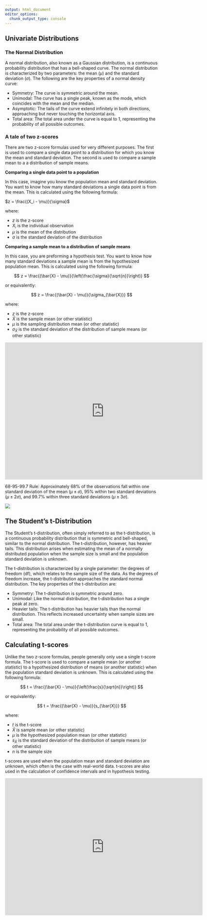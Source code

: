 ```yaml
---
output: html_document
editor_options: 
  chunk_output_type: console
---
```


## Univariate Distributions

### The Normal Distribution

A normal distribution, also known as a Gaussian distribution, is a continuous probability distribution that has a bell-shaped curve. The normal distribution is characterized by two parameters: the mean ($\mu$) and the standard deviation ($\sigma$). The following are the key properties of a normal density curve:

-   Symmetry: The curve is symmetric around the mean.
-   Unimodal: The curve has a single peak, known as the mode, which coincides with the mean and the median.
-   Asymptotic: The tails of the curve extend infinitely in both directions, approaching but never touching the horizontal axis.
-   Total area: The total area under the curve is equal to 1, representing the probability of all possible outcomes.


### A tale of two z-scores

There are two z-score formulas used for very different purposes. The first is used to compare a single data point to a distribution for which you know the mean and standard deviation. The second is used to compare a sample mean to a a distribution of sample means.

**Comparing a single data point to a population**

In this case, imagine you know the population mean and standard deviation. You want to know how many standard deviations a single data point is from the mean. This is calculated using the following formula:

$z = \frac{(X_i - \mu)}{\sigma}$

where:

-   $z$ is the z-score
-   $X_i$ is the individual observation
-   $\mu$ is the mean of the distribution
-   $\sigma$ is the standard deviation of the distribution

**Comparing a sample mean to a distribution of sample means**

In this case, you are preforming a hypothesis test. You want to know how many standard deviations a sample mean is from the hypothesized population mean. This is calculated using the following formula:

$$
z = \frac{(\bar{X} - \mu)}{\left(\frac{\sigma}{\sqrt{n}}\right)}
$$

or equivalently:

$$
z = \frac{(\bar{X} - \mu)}{\sigma_{\bar{X}}}
$$

where:

-   $z$ is the z-score
-   $\bar{X}$ is the sample mean (or other statistic)
-   $\mu$ is the sampling distribution mean (or other statistic)
-   $\sigma_{\bar{X}}$ is the standard deviation of the distribution of sample means (or other statistic)

```{=html}
<center>
<div width="90%">
<iframe src="https://byuimath.com/apps/normprob.html?width=600&z=1&height=400&left=1&mid=0&right=1&area=a&static=0&title=1&border=0" frameborder="0" width="650" height="450" data-external="1"></iframe>
</div>
</center>
```


68-95-99.7 Rule: Approximately 68% of the observations fall within one standard deviation of the mean ($\mu \pm \sigma$), 95% within two standard deviations ($\mu \pm 2\sigma$), and 99.7% within three standard deviations ($\mu \pm 3\sigma$).

![](images/zdist.png)


## The Student's t-Distribution

The Student's t-distribution, often simply referred to as the t-distribution, is a continuous probability distribution that is symmetric and bell-shaped, similar to the normal distribution. The t-distribution, however, has heavier tails. This distribution arises when estimating the mean of a normally distributed population when the sample size is small and the population standard deviation is unknown. 

The t-distribution is characterized by a single parameter: the degrees of freedom (df), which relates to the sample size of the data. As the degrees of freedom increase, the t-distribution approaches the standard normal distribution. The key properties of the t-distribution are:

- Symmetry: The t-distribution is symmetric around zero.
- Unimodal: Like the normal distribution, the t-distribution has a single peak at zero.
- Heavier tails: The t-distribution has heavier tails than the normal distribution. This reflects increased uncertainty when sample sizes are small.
- Total area: The total area under the t-distribution curve is equal to 1, representing the probability of all possible outcomes.

## Calculating t-scores

Unlike the two z-score formulas, people generally only use a single t-score formula. The t-score is used to compare a sample mean (or another statistic) to a hypothesized distribution of means (or another statistic) when the population standard deviation is unknown. This is calculated using the following formula:

$$
t = \frac{(\bar{X} - \mu)}{\left(\frac{s}{\sqrt{n}}\right)}
$$

or equivalently:

$$
t = \frac{(\bar{X} - \mu)}{s_{\bar{X}}}
$$

where:

-   $t$ is the t-score
-   $\bar{X}$ is sample mean (or other statistic)
-   $\mu$ is the hypothesized population mean (or other statistic)
-   $s_{\bar{X}}$ is the standard deviation of the distribution of sample means (or other statistic)
-   $n$ is the sample size

t-scores are used when the population mean and standard deviation are unknown, which often is the case with real-world data. t-scores are also used in the calculation of confidence intervals and in hypothesis testing.



```{=html}
<center>
<div width="90%">
<iframe src="https://byuimath.com/apps/normprobwitht.html?width=600&z=1&height=400&left=1&mid=0&right=1&area=a&static=0&title=1&border=0" frameborder="0" width="650" height="450" data-external="1"></iframe>
</div>
</center>
```

